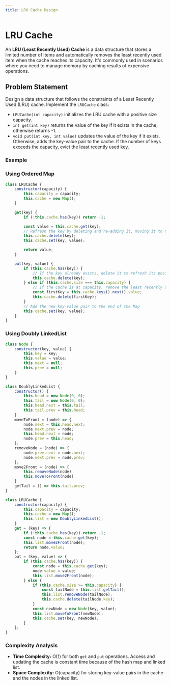 ```yaml
---
title: LRU Cache Design
---
```


# LRU Cache

An **LRU (Least Recently Used) Cache** is a data structure that stores a limited number of items and automatically removes the least recently used item when the cache reaches its capacity. It's commonly used in scenarios where you need to manage memory by caching results of expensive operations.

## Problem Statement

Design a data structure that follows the constraints of a Least Recently Used (LRU) cache. Implement the `LRUCache` class:

- `LRUCache(int capacity)` initializes the LRU cache with a positive size capacity.
- `int get(int key)` returns the value of the key if it exists in the cache, otherwise returns -1.
- `void put(int key, int value)` updates the value of the key if it exists. Otherwise, adds the key-value pair to the cache. If the number of keys exceeds the capacity, evict the least recently used key.

### Example

### Using Ordered Map

```Javascript
class LRUCache {
    constructor(capacity) {
        this.capacity = capacity;
        this.cache = new Map();
    }

    get(key) {
        if (!this.cache.has(key)) return -1;

        const value = this.cache.get(key);
        // Refresh the key by deleting and re-adding it, moving it to the end of the Map
        this.cache.delete(key);
        this.cache.set(key, value);

        return value;
    }

    put(key, value) {
        if (this.cache.has(key)) {
            // If the key already exists, delete it to refresh its position
            this.cache.delete(key);
        } else if (this.cache.size === this.capacity) {
            // If the cache is at capacity, remove the least recently used key (the first one)
            const firstKey = this.cache.keys().next().value;
            this.cache.delete(firstKey);
        }
        // Add the new key-value pair to the end of the Map
        this.cache.set(key, value);
    }
}
```

### Using Doubly LinkedList

```Javascript
class Node {
    constructor(key, value) {
        this.key = key;
        this.value = value;
        this.next = null;
        this.prev = null;
    }
}

class DoublyLinkedList {
    constructor() {
        this.head = new Node(0, 0);
        this.tail = new Node(0, 0);
        this.head.next = this.tail;
        this.tail.prev = this.head;
    }
    moveToFront = (node) => {
        node.next = this.head.next;
        node.next.prev = node;
        this.head.next = node;
        node.prev = this.head;
    };
    removeNode = (node) => {
        node.prev.next = node.next;
        node.next.prev = node.prev;
    };
    move2Front = (node) => {
        this.removeNode(node)
        this.moveToFront(node)
    }
    getTail = () => this.tail.prev;
}

class LRUCache {
    constructor(capacity) {
        this.capacity = capacity;
        this.cache = new Map();
        this.list = new DoublyLinkedList();
    }
    get = (key) => {
        if (!this.cache.has(key)) return -1;
        const node = this.cache.get(key);
        this.list.move2Front(node);
        return node.value;
    };
    put = (key, value) => {
        if (this.cache.has(key)) {
            const node = this.cache.get(key);
            node.value = value;
            this.list.move2Front(node);
        } else {
            if (this.cache.size >= this.capacity) {
                const tailNode = this.list.getTail();
                this.list.removeNode(tailNode);
                this.cache.delete(tailNode.key);
            }
            const newNode = new Node(key, value);
            this.list.moveToFront(newNode);
            this.cache.set(key, newNode);
        }
    };
}
```

### Complexity Analysis

- **Time Complexity:** O(1) for both `get` and `put` operations. Access and updating the cache is constant time because of the hash map and linked list.
- **Space Complexity:** O(capacity) for storing key-value pairs in the cache and the nodes in the linked list.
